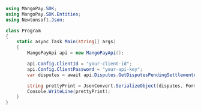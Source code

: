```csharp .NET 
using MangoPay.SDK;
using MangoPay.SDK.Entities;
using Newtonsoft.Json;

class Program
{
    static async Task Main(string[] args)
    {
        MangoPayApi api = new MangoPayApi();

        api.Config.ClientId = "your-client-id";
        api.Config.ClientPassword = "your-api-key";          
        var disputes = await api.Disputes.GetDisputesPendingSettlementAsync(new Pagination(1, 100), null);

        string prettyPrint = JsonConvert.SerializeObject(disputes, Formatting.Indented);
        Console.WriteLine(prettyPrint);
    }
}
```
